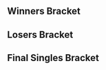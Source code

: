 {{DISPLAYTITLE:Super Smash Sundays 34: ''Melee'' Singles Bracket}}{{SetGame|melee}}{{tabs static
|name1=Overview
|link1=Super Smash Sundays/34/Melee
|name2=Singles Bracket
|link2=Super Smash Sundays/34/Melee/Singles Bracket
|name3=Doubles Bracket
|link3=Super Smash Sundays/34/Melee/Doubles Bracket
|This=2
}}
==Winners Bracket==
{{16DEWBracketA2
|column-width=200
|r1m1p1=Westballz |r1m1p1flag=us |r1m1p1score=2
|r1m1p2=sherigami |r1m1p2flag=us |r1m1p2score=0
|r1m1win=1

|r1m2p1=Alex19 |r1m2p1flag=us |r1m2p1score=2
|r1m2p2=Reno |r1m2p2flag=us |r1m2p2score=1
|r1m2win=1
|r1m2p1char1= |r1m2p2char1= |r1m2p1stock1= |r1m2p2stock1= |r1m2stage1= |r1m2win1=1
|r1m2p1char2= |r1m2p2char2= |r1m2p1stock2= |r1m2p2stock2= |r1m2stage2= |r1m2win2=2
|r1m2p1char3= |r1m2p2char3= |r1m2p1stock3= |r1m2p2stock3= |r1m2stage3= |r1m2win3=1

|r1m3p1=S2J |r1m3p1flag=us |r1m3p1score=2
|r1m3p2=matt_ |r1m3p2flag=us |r1m3p2score=1
|r1m3win=1

|r1m4p1=MacD |r1m4p1flag=us |r1m4p1score=2
|r1m4p2=NMW |r1m4p2flag=us |r1m4p2score=0
|r1m4win=1

|r1m5p1=Lucky |r1m5p1flag=us |r1m5p1score=2
|r1m5p2=Squid |r1m5p2flag=us |r1m5p2score=1
|r1m5win=1

|r1m6p1=MikeHaze |r1m6p1flag=us |r1m6p1score=2
|r1m6p2=Alan |r1m6p2flag=us |r1m6p2score=1
|r1m6win=1

|r1m7p1=SFAT |r1m7p1flag=us |r1m7p1score=2
|r1m7p2=Captain Faceroll |r1m7p2flag=us |r1m7p2score=0
|r1m7win=1

|r1m8p1=Kira |r1m8p1flag=us |r1m8p1score=0
|r1m8p2=Laudandus |r1m8p2flag=us |r1m8p2score=2
|r1m8win=2

|r2m1p1=Westballz |r2m1p1flag=us |r2m1p1score=2
|r2m1p2=Alex19 |r2m1p2flag=us |r2m1p2score=0
|r2m1win=1

|r2m2p1=S2J |r2m2p1flag=us |r2m2p1score=1
|r2m2p2=MacD |r2m2p2flag=us |r2m2p2score=2
|r2m2win=2
|r2m2p1char1= |r2m2p2char1= |r2m2p1stock1= |r2m2p2stock1= |r2m2stage1= |r2m2win1=1
|r2m2p1char2= |r2m2p2char2= |r2m2p1stock2= |r2m2p2stock2= |r2m2stage2= |r2m2win2=2
|r2m2p1char3= |r2m2p2char3= |r2m2p1stock3= |r2m2p2stock3= |r2m2stage3= |r2m2win3=2

|r2m3p1=Lucky |r2m3p1flag=us |r2m3p1score=2
|r2m3p2=MikeHaze |r2m3p2flag=us |r2m3p2score=0
|r2m3win=1

|r2m4p1=SFAT |r2m4p1flag=us |r2m4p1score=2
|r2m4p2=Laudandus |r2m4p2flag=us |r2m4p2score=0
|r2m4win=1
|r2m4p1char1= |r2m4p2char1= |r2m4p1stock1= |r2m4p2stock1= |r2m4stage1= |r2m4win1=1
|r2m4p1char2= |r2m4p2char2= |r2m4p1stock2= |r2m4p2stock2= |r2m4stage2= |r2m4win2=1

|r3m1p1=Westballz |r3m1p1flag=us |r3m1p1score=2
|r3m1p2=MacD |r3m1p2flag=us |r3m1p2score=3
|r3m1win=2

|r3m2p1=Lucky |r3m2p1flag=us |r3m2p1score=3
|r3m2p2=SFAT |r3m2p2flag=us |r3m2p2score=0
|r3m2win=1
}}

==Losers Bracket==
{{32DELBracketSmwA
|tourneylink=Super Smash Sundays/34/Melee
|tourneyname=Super Smash Sundays 34
|l1placement=25-32
|l2placement=17-24
|l3placement=13-16
|l4placement=9-12
|l5placement=7-8
|l6placement=5-6
|column-width=150
|l1m1p1=Zeo |l1m1p1flag=us |l1m1p1score=2
|l1m1p2=Ippo |l1m1p2flag=us |l1m1p2score=1
|l1m1win=1

|l1m2p1=PsychoMidget |l1m2p1flag=us |l1m2p1score=1
|l1m2p2=yeti |l1m2p2flag=us |l1m2p2score=2
|l1m2win=2
|l1m2p1char1= |l1m2p2char1= |l1m2p1stock1= |l1m2p2stock1= |l1m2stage1= |l1m2win1=2
|l1m2p1char2= |l1m2p2char2= |l1m2p1stock2= |l1m2p2stock2= |l1m2stage2= |l1m2win2=1
|l1m2p1char3= |l1m2p2char3= |l1m2p1stock3= |l1m2p2stock3= |l1m2stage3= |l1m2win3=2

|l1m3p1=hdBryan |l1m3p1flag=us |l1m3p1score=2
|l1m3p2=TravisT |l1m3p2flag=us |l1m3p2score=0
|l1m3win=1

|l1m4p1=dunk |l1m4p1flag=us |l1m4p1score=2
|l1m4p2=Anto |l1m4p2flag=us |l1m4p2score=0
|l1m4win=1

|l1m5p1=Jace |l1m5p1flag=us |l1m5p1score=2
|l1m5p2=Manatee |l1m5p2flag=us |l1m5p2score=0
|l1m5win=1

|l1m6p1=SK92 |l1m6p1flag=us |l1m6p1score=2
|l1m6p2=w33dL0rd840 |l1m6p2flag=us |l1m6p2score=0
|l1m6win=1
|l1m6p1char1= |l1m6p2char1= |l1m6p1stock1= |l1m6p2stock1= |l1m6stage1= |l1m6win1=1
|l1m6p1char2= |l1m6p2char2= |l1m6p1stock2= |l1m6p2stock2= |l1m6stage2= |l1m6win2=1

|l1m7p1=LuigiKid |l1m7p1flag=us |l1m7p1score=0
|l1m7p2=Peligro |l1m7p2flag=us |l1m7p2score=2
|l1m7win=2

|l1m8p1=DendyPretendy |l1m8p1flag=us |l1m8p1score=2
|l1m8p2=Kitsune91 |l1m8p2flag=us |l1m8p2score=0
|l1m8win=1
|l1m8p1char1= |l1m8p2char1= |l1m8p1stock1= |l1m8p2stock1= |l1m8stage1= |l1m8win1=1
|l1m8p1char2= |l1m8p2char2= |l1m8p1stock2= |l1m8p2stock2= |l1m8stage2= |l1m8win2=1

|l2m1p1=sherigami |l2m1p1flag=us |l2m1p1score=2
|l2m1p2=Zeo |l2m1p2flag=us |l2m1p2score=0
|l2m1win=1

|l2m2p1=Reno |l2m2p1flag=us |l2m2p1score=2
|l2m2p2=yeti |l2m2p2flag=us |l2m2p2score=0
|l2m2win=1

|l2m3p1=matt_ |l2m3p1flag=us |l2m3p1score=2
|l2m3p2=hdBryan |l2m3p2flag=us |l2m3p2score=0
|l2m3win=1

|l2m4p1=NMW |l2m4p1flag=us |l2m4p1score=1
|l2m4p2=dunk |l2m4p2flag=us |l2m4p2score=2
|l2m4win=2

|l2m5p1=Squid |l2m5p1flag=us |l2m5p1score=2
|l2m5p2=Jace |l2m5p2flag=us |l2m5p2score=1
|l2m5win=1

|l2m6p1=Alan |l2m6p1flag=us |l2m6p1score=2
|l2m6p2=SK92 |l2m6p2flag=us |l2m6p2score=0
|l2m6win=1

|l2m7p1=Captain Faceroll |l2m7p1flag=us |l2m7p1score=2
|l2m7p2=Peligro |l2m7p2flag=us |l2m7p2score=1
|l2m7win=1

|l2m8p1=Kira |l2m8p1flag=us |l2m8p1score=2
|l2m8p2=DendyPretendy |l2m8p2flag=us |l2m8p2score=1
|l2m8win=1

|l3m1p1=sherigami |l3m1p1flag=us |l3m1p1score=2
|l3m1p2=Reno |l3m1p2flag=us |l3m1p2score=1
|l3m1win=1

|l3m2p1=matt_ |l3m2p1flag=us |l3m2p1score=2
|l3m2p2=dunk |l3m2p2flag=us |l3m2p2score=0
|l3m2win=1

|l3m3p1=Squid |l3m3p1flag=us |l3m3p1score=1
|l3m3p2=Alan |l3m3p2flag=us |l3m3p2score=2
|l3m3win=2

|l3m4p1=Captain Faceroll |l3m4p1flag=us |l3m4p1score=2
|l3m4p2=Kira |l3m4p2flag=us |l3m4p2score=1
|l3m4win=1

|l4m1p1=Laudandus |l4m1p1flag=us |l4m1p1score=2
|l4m1p2=sherigami |l4m1p2flag=us |l4m1p2score=0
|l4m1win=1

|l4m2p1=MikeHaze |l4m2p1flag=us |l4m2p1score=2
|l4m2p2=matt_ |l4m2p2flag=us |l4m2p2score=1
|l4m2win=1

|l4m3p1=S2J |l4m3p1flag=us |l4m3p1score=2
|l4m3p2=Alan |l4m3p2flag=us |l4m3p2score=0
|l4m3win=1

|l4m4p1=Alex19 |l4m4p1flag=us |l4m4p1score=1
|l4m4p2=Captain Faceroll |l4m4p2flag=us |l4m4p2score=2
|l4m4win=2

|l5m1p1=Laudandus |l5m1p1flag=us |l5m1p1score=1
|l5m1p2=MikeHaze |l5m1p2flag=us |l5m1p2score=3
|l5m1win=2

|l5m2p1=S2J |l5m2p1flag=us |l5m2p1score=3
|l5m2p2=Captain Faceroll |l5m2p2flag=us |l5m2p2score=0
|l5m2win=1

|l6m1p1=Westballz |l6m1p1flag=us |l6m1p1score=3
|l6m1p2=MikeHaze |l6m1p2flag=us |l6m1p2score=0
|l6m1win=1

|l6m2p1=SFAT |l6m2p1flag=us |l6m2p1score=3
|l6m2p2=S2J |l6m2p2flag=us |l6m2p2score=2
|l6m2win=1
}}
<onlyinclude>
==Final Singles Bracket==
{{DEFinalSmwBracket
|tourneylink=Super Smash Sundays/34/Melee
|tourneyname=Super Smash Sundays 34
|l1placement=4
|r2placement=3
|r3loserplacement=2
|r3winnerplacement=1
|column-width=200
|column-width-finals=250
|export_score=true
<!-- FROM WINNERS -->
|r1m1p1=MacD |r1m1p1flag=us |r1m1p1score=1
|r1m1p2=Lucky |r1m1p2flag=us |r1m1p2score=3
|r1m1win=2
|r1m1p1char1=peach |r1m1p1stock1=1 |r1m1p2char1=fox |r1m1p2stock1=0 |r1m1win1=1 |r1m1stage1=Battlefield
|r1m1p1char2=peach |r1m1p1stock2=0 |r1m1p2char2=fox |r1m1p2stock2=2 |r1m1win2=2 |r1m1stage2=Pokémon Stadium
|r1m1p1char3=peach |r1m1p1stock3=0 |r1m1p2char3=fox |r1m1p2stock3=1 |r1m1win3=2 |r1m1stage3=Fountain of Dreams
|r1m1p1char4=peach |r1m1p1stock4=0 |r1m1p2char4=fox |r1m1p2stock4=1 |r1m1win4=2 |r1m1stage4=Fountain of Dreams
|r1m1date=
|r1m1finished=
|r1m1details={{BracketMatchDetails
|vod=https://www.youtube.com/watch?v=f4zL2x9EmWk
}}

<!-- FROM LOSERS -->
|l1m1p1=Westballz |l1m1p1flag=us |l1m1p1score=3
|l1m1p2=SFAT |l1m1p2flag=us |l1m1p2score=0
|l1m1win=1
|l1m1p1char1=falco |l1m1p1stock1=1 |l1m1p2char1=fox |l1m1p2stock1=0 |l1m1win1=1 |l1m1stage1=Dream Land
|l1m1p1char2=falco |l1m1p1stock2=1 |l1m1p2char2=fox |l1m1p2stock2=0 |l1m1win2=1 |l1m1stage2=Yoshi's Story
|l1m1p1char3=falco |l1m1p1stock3=1 |l1m1p2char3=fox |l1m1p2stock3=0 |l1m1win3=1 |l1m1stage3=Yoshi's Story
|l1m1date=
|l1m1finished=
|l1m1details={{BracketMatchDetails
|vod=https://www.youtube.com/watch?v=9VydDVQZ1FY
}}

<!-- LOSERS FINALS -->
|r2m1p1=MacD |r2m1p1flag=us |r2m1p1score=2
|r2m1p2=Westballz |r2m1p2flag=us |r2m1p2score=3
|r2m1win=2
|r2m1p1char1=peach |r2m1p1stock1=0 |r2m1p2char1=falcon |r2m1p2stock1=2 |r2m1win1=2 |r2m1stage1=Dream Land
|r2m1p1char2=peach |r2m1p1stock2=2 |r2m1p2char2=falcon |r2m1p2stock2=0 |r2m1win2=1 |r2m1stage2=Pokémon Stadium
|r2m1p1char3=peach |r2m1p1stock3=2 |r2m1p2char3=falcon |r2m1p2stock3=0 |r2m1win3=1 |r2m1stage3=Pokémon Stadium
|r2m1p1char4=peach |r2m1p1stock4=0 |r2m1p2char4=falco |r2m1p2stock4=2 |r2m1win4=2 |r2m1stage4=Battlefield
|r2m1p1char5=peach |r2m1p1stock5=0 |r2m1p2char5=falco |r2m1p2stock5=2 |r2m1win5=2 |r2m1stage5=Final Destination
|r2m1date=
|r2m1finished=
|r2m1details={{BracketMatchDetails
|vod=https://www.youtube.com/watch?v=DlXgHAGXVO4
}}

<!-- GRAND FINALS -->
|r3m1p1=Lucky |r3m1p1flag=us |r3m1p1score=1 |r3m2p1score=1
|r3m1p2=Westballz |r3m1p2flag=us |r3m1p2score=3 |r3m2p2score=3
|r3m1win=2
|r3m1p1char1=fox |r3m1p1stock1=0 |r3m1p2char1=falco |r3m1p2stock1=1 |r3m1win1=2 |r3m1stage1=Yoshi's Story
|r3m1p1char2=fox |r3m1p1stock2=1 |r3m1p2char2=falco |r3m1p2stock2=0 |r3m1win2=1 |r3m1stage2=Pokémon Stadium
|r3m1p1char3=fox |r3m1p1stock3=0 |r3m1p2char3=falco |r3m1p2stock3=1 |r3m1win3=2 |r3m1stage3=Final Destination
|r3m1p1char4=fox |r3m1p1stock4=0 |r3m1p2char4=falco |r3m1p2stock4=2 |r3m1win4=2 |r3m1stage4=Dream Land
|r3m2p1char1=fox |r3m2p1stock1=0 |r3m2p2char1=falco |r3m2p2stock1=1 |r3m2win1=2 |r3m2stage1=Yoshi's Story
|r3m2p1char2=fox |r3m2p1stock2=2 |r3m2p2char2=falco |r3m2p2stock2=0 |r3m2win2=1 |r3m2stage2=Pokémon Stadium
|r3m2p1char3=fox |r3m2p1stock3=0 |r3m2p2char3=falco |r3m2p2stock3=1 |r3m2win3=2 |r3m2stage3=Final Destination
|r3m2p1char4=fox |r3m2p1stock4=0 |r3m2p2char4=falco |r3m2p2stock4=3 |r3m2win4=2 |r3m2stage4=Dream Land
|r3m1date=
|r3m1finished=
|r3m1details={{BracketMatchDetails
|vod=https://www.youtube.com/watch?v=113hRsatCS4
|interview=https://www.youtube.com/watch?v=4EeptMKn9gI
}}
}}
</onlyinclude>
